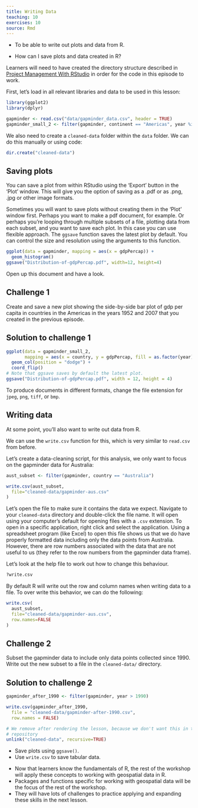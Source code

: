 ```yaml
---
title: Writing Data
teaching: 10
exercises: 10
source: Rmd
---
```


::::::::::::::::::::::::::::::::::::::: objectives

- To be able to write out plots and data from R.

::::::::::::::::::::::::::::::::::::::::::::::::::

:::::::::::::::::::::::::::::::::::::::: questions

- How can I save plots and data created in R?

::::::::::::::::::::::::::::::::::::::::::::::::::

:::::::::::::::::::::::::::::::::::::::: instructor

Learners will need to have created the directory structure described in
[Project Management With RStudio](../episodes/02-project-intro.Rmd) in order
for the code in this episode to work.

::::::::::::::::::::::::::::::::::::::::

First, let's load in all relevant libraries and data to be used in this lesson: 
```r
library(ggplot2)
library(dplyr)

gapminder <- read.csv("data/gapminder_data.csv", header = TRUE)
gapminder_small_2 <- filter(gapminder, continent == "Americas", year %in% c(1952, 2007))
```

We also need to create a `cleaned-data` folder within the `data` folder. 
We can do this manually or using code: 

```r
dir.create("cleaned-data")
```

## Saving plots

You can save a plot from within RStudio using the 'Export' button
in the 'Plot' window. This will give you the option of saving as a
.pdf or as .png, .jpg or other image formats.

Sometimes you will want to save plots without creating them in the 'Plot'
window first. Perhaps you want to make a pdf document, for example. Or perhaps
you're looping through multiple subsets of a file, plotting data from each
subset, and you want to save each plot.
In this case you can use flexible approach. The `ggsave` function saves the
latest plot by default. You can control the size and resolution using the
arguments to this function.

```r
ggplot(data = gapminder, mapping = aes(x = gdpPercap)) +
  geom_histogram()
ggsave("Distribution-of-gdpPercap.pdf", width=12, height=4)
```

Open up this document and have a look.

:::::::::::::::::::::::::::::::::::::::  challenge

## Challenge 1

Create and save a new plot showing the side-by-side bar plot of gdp per capita
in countries in the Americas in the years 1952 and 2007 that you created in the
previous episode.



:::::::::::::::  solution

## Solution to challenge 1

```r
ggplot(data = gapminder_small_2, 
       mapping = aes(x = country, y = gdpPercap, fill = as.factor(year))) +
  geom_col(position = "dodge") +
  coord_flip()
# Note that ggsave saves by default the latest plot.
ggsave("Distribution-of-gdpPercap.pdf", width = 12, height = 4)
```

:::::::::::::::::::::::::

::::::::::::::::::::::::::::::::::::::::::::::::::

To produce documents in different formats, change the file extension for
`jpeg`, `png`, `tiff`, or `bmp`.



## Writing data

At some point, you'll also want to write out data from R.

We can use the `write.csv` function for this, which is
very similar to `read.csv` from before.

Let's create a data-cleaning script, for this analysis, we
only want to focus on the gapminder data for Australia:

```r
aust_subset <- filter(gapminder, country == "Australia")

write.csv(aust_subset,
  file="cleaned-data/gapminder-aus.csv"
)
```

Let's open the file to make sure it contains the data we expect. Navigate to your
`cleaned-data` directory and double-click the file name. It will open using your
computer's default for opening files with a `.csv` extension. To open in a specific
application, right click and select the application. Using a spreadsheet program
(like Excel) to open this file shows us that we do have properly formatted data
including only the data points from Australia. However, there are row numbers
associated with the data that are not useful to us (they refer to the row numbers
from the gapminder data frame).

Let's look at the help file to work out how to change this
behaviour.

```r
?write.csv
```

By default R will write out the row and
column names when writing data to a file.
To over write this behavior, we can do the following:

```r
write.csv(
  aust_subset,
  file="cleaned-data/gapminder-aus.csv",
  row.names=FALSE
)
```

:::::::::::::::::::::::::::::::::::::::  challenge

## Challenge 2

Subset the gapminder
data to include only data points collected since 1990. Write out the new subset to a file
in the `cleaned-data/` directory.

:::::::::::::::  solution

## Solution to challenge 2

```r

gapminder_after_1990 <- filter(gapminder, year > 1990)

write.csv(gapminder_after_1990,
  file = "cleaned-data/gapminder-after-1990.csv",
  row.names = FALSE)
```

:::::::::::::::::::::::::

::::::::::::::::::::::::::::::::::::::::::::::::::

```r
# We remove after rendering the lesson, because we don't want this in the lesson
# repository
unlink("cleaned-data", recursive=TRUE)
```

:::::::::::::::::::::::::::::::::::::::: keypoints

- Save plots using `ggsave()`.
- Use `write.csv` to save tabular data.

::::::::::::::::::::::::::::::::::::::::::::::::::


:::::::::::::::::::::::::::::::::::::::: instructor

- Now that learners know the fundamentals of R, the rest of the workshop will
  apply these concepts to working with geospatial data in R.
- Packages and functions specific for working with geospatial data will be the
  focus of the rest of the workshop.
- They will have lots of challenges to practice applying and expanding these
  skills in the next lesson.

::::::::::::::::::::::::::::::::::::::::
